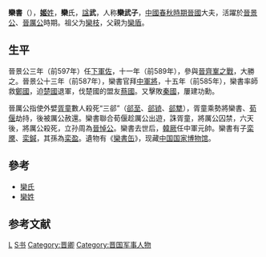 {{模板:Infobox 先秦人物
|名稱=欒書
|姓=[[姬姓|姬]]
|氏=[[欒氏_(晉國)|欒]]
|名=書
|字=
|别名=欒武子
|别字=
|諡号=武
|官位=[[晉國|晉國]][[中軍將|中軍將]]
|時代=春秋
|國家=晉國
|身份=卿
|出生=
|逝世=前573年
|父=[[欒盾|欒盾]]
|子女=[[欒黶|欒黶]]、[[欒針|欒針]]
}}
'''欒書'''（{{bd||？|前573年||catIdx=X}}），[[姬姓|'''姬'''姓]]，'''欒'''氏，[[諡號|諡]]'''武'''，人称'''欒武子'''，[[中國|中國]][[春秋時期|春秋時期]][[晉國|晉國]]大夫，活躍於[[晉景公|晉景公]]、[[晉厲公|晉厲公]]時期。祖父为[[欒枝|欒枝]]，父親为[[欒盾|欒盾]]。
==生平==
晉景公三年（前597年）任[[下軍佐|下軍佐]]，十一年（前589年），參與[[鞍之戰|晉齊鞌之戰]]，大勝之。晉景公十三年（前587年），欒書官拜[[中軍將|中軍將]]，十五年（前585年），欒書率師救[[鄭國|鄭國]]，迫[[楚國|楚國]]退軍，伐楚國的盟友[[蔡國|蔡國]]。又擊敗[[秦國|秦國]]，屢建功勳。

晉厲公指使外嬖[[胥童|胥童]]數人殺死“三郤”（[[郤至|郤至]]、[[郤锜|郤锜]]、[[郤犨|郤犨]]），胥童乘勢將欒書、[[荀偃|荀偃]]劫持，後被厲公赦還。欒書聯合荀偃趁厲公出遊，誅胥童，將厲公囚禁，六天後，將厲公殺死，立孙周為[[晉悼公|晉悼公]]。欒書去世后，[[韓厥|韓厥]]任中軍元帥。欒書有子[[栾黡|栾黡]]、[[栾鍼|栾鍼]]，其孫為[[栾盈|栾盈]]。遺物有《[[欒書缶|欒書缶]]》，现藏[[中国国家博物馆|中国国家博物馆]]。

==參考==
*[[欒氏|欒氏]]
*[[欒姓|欒姓]]

==参考文献==
<div class="references-small">
<references />
</div>

{{start box}}
{{s-before|[[郤克|郤克]]}}
{{s-title|[[春秋时期|春秋]][[晉國|晉國]]正卿|前587年—前573年}}
{{s-after|[[韩厥|韩厥]]}}
{{end box}}

[[Category:春秋军事人物|L]]
[[Category:栾姓|S书]]
[[Category:晋卿|Category:晋卿]]
[[Category:晋国军事人物|Category:晋国军事人物]]